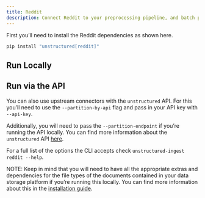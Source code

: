 ```yaml
---
title: Reddit 
description: Connect Reddit to your preprocessing pipeline, and batch process all your documents using `unstructured-ingest` to store structured outputs locally on your filesystem.
---
```


First you’ll need to install the Reddit dependencies as shown here.

```bash
pip install "unstructured[reddit]"
```


## Run Locally


<CodeGroup>

  <RedditSh />

  <RedditPy />

</CodeGroup>


## Run via the API

You can also use upstream connectors with the `unstructured` API. For this you’ll need to use the `--partition-by-api` flag and pass in your API key with `--api-key`.


<CodeGroup>

  <RedditAPISh />

  <RedditAPIPy />

</CodeGroup>

Additionally, you will need to pass the `--partition-endpoint` if you’re running the API locally. You can find more information about the `unstructured` API [here](https://github.com/Unstructured-IO/unstructured-api).

For a full list of the options the CLI accepts check `unstructured-ingest reddit --help`.

NOTE: Keep in mind that you will need to have all the appropriate extras and dependencies for the file types of the documents contained in your data storage platform if you’re running this locally. You can find more information about this in the [installation guide](/installation/overview).